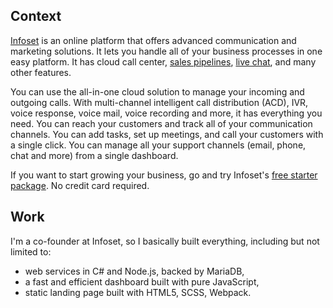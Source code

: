 <div>
<h2>Context</h2>

<a href="https://infoset.app/" target="_blank" title="cloud call center">Infoset</a> is an online platform that offers advanced communication and marketing solutions. It lets you handle all of your business processes in one easy platform. It has cloud call center, <a href="https://infoset.app/solutions/sales-management" target="_blank" title="sales management, sales pipelines">sales pipelines</a>, <a href="https://infoset.app/solutions/live-chat" target="_blank" title="live chat, live customer messaging">live chat</a>, and many other features.

You can use the all-in-one cloud solution to manage your incoming and outgoing calls. With multi-channel intelligent call distribution (ACD), IVR, voice response, voice mail, voice recording and more, it has everything you need. You can reach your customers and track all of your communication channels. You can add tasks, set up meetings, and call your customers with a single click. You can manage all your support channels (email, phone, chat and more) from a single dashboard.

If you want to start growing your business, go and try Infoset's <a href="https://infoset.app/pricing" target="_blank" title="Infoset">free starter package</a>. No credit card required.

<h2>Work</h2>

I'm a co-founder at Infoset, so I basically built everything, including but not limited to:

* web services in C# and Node.js, backed by MariaDB,
* a fast and efficient dashboard built with pure JavaScript,
* static landing page built with HTML5, SCSS, Webpack.

</div>